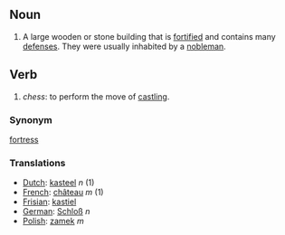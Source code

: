 == Noun ==
#A large wooden or stone building that is [[fortified]] and contains many [[defense]]s.  They were usually inhabited by a [[nobleman]].

== Verb ==

#''chess'': to perform the move of [[castling]].

=== Synonym===
[[fortress]]

=== Translations ===
*[[Dutch]]: [[kasteel]] ''n'' (1)
*[[French]]: [[château]] ''m'' (1)
*[[Frisian]]: [[kastiel]]
*[[German]]: [[Schloß]] ''n''
*[[Polish]]: [[zamek]] ''m''